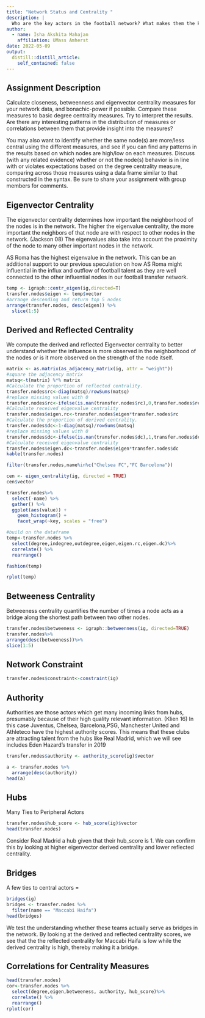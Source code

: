 ```yaml
---
title: "Network Status and Centrality "
description: |
  Who are the key actors in the football network? What makes them the key actors
author:
  - name: Isha Akshita Mahajan
    affiliation: UMass Amherst
date: 2022-05-09
output:
  distill::distill_article:
    self_contained: false
---
```


## Assignment Description

Calculate closeness, betweenness and eigenvector centrality measures for your network data, and bonachic-power if possible. Compare these measures to basic degree centrality measures. Try to interpret the results. Are there any interesting patterns in the distribution of measures or correlations between them that provide insight into the measures?

You may also want to identify whether the same node(s) are more/less central using the different measures, and see if you can find any patterns in the results based on which nodes are high/low on each measures. Discuss (with any related evidence) whether or not the node(s) behavior is in line with or violates expectations based on the degree centrality measure, comparing across those measures using a data frame similar to that constructed in the syntax. Be sure to share your assignment with group members for comments.


## Eigenvector Centrality

The eigenvector centrality determines how important the neighborhood of the nodes is in the network. The higher the eigenvalue centrality, the more important the neighbors of that node are with respect to other nodes in the network. (Jackson 08) The eigenvalues also take into account the proximity of the node to many other important nodes in the network. 

AS Roma has the highest eigenvalue in the network. This can be an additional support to our previous speculation on how AS Roma might influential in the influx and outflow of football talent as they are well connected to the other influential nodes in our football transfer network. 

```r
temp <- igraph::centr_eigen(ig,directed=T)
transfer.nodes$eigen <- temp$vector
#arrange descending and return top 5 nodes
arrange(transfer.nodes, desc(eigen)) %>%
  slice(1:5)
```

## Derived and Reflected Centrality

 We compute the derived and reflected Eigenvector centrality to better understand whether the influence is more observed in the neighborhood of the nodes or is it more observed on the strength of the node itself. 

```r
matrix <- as.matrix(as_adjacency_matrix(ig, attr = "weight"))
#square the adjacency matrix
matsq<-t(matrix) %*% matrix
#Calculate the proportion of reflected centrality.
transfer.nodes$rc<-diag(matsq)/rowSums(matsq)
#replace missing values with 0
transfer.nodes$rc<-ifelse(is.nan(transfer.nodes$rc),0,transfer.nodes$rc)
#Calculate received eigenvalue centrality
transfer.nodes$eigen.rc<-transfer.nodes$eigen*transfer.nodes$rc
#Calculate the proportion of derived centrality.
transfer.nodes$dc<-1-diag(matsq)/rowSums(matsq)
#replace missing values with 0
transfer.nodes$dc<-ifelse(is.nan(transfer.nodes$dc),1,transfer.nodes$dc)
#Calculate received eigenvalue centrality
transfer.nodes$eigen.dc<-transfer.nodes$eigen*transfer.nodes$dc
kable(transfer.nodes)
```

```r
filter(transfer.nodes,name%in%c("Chelsea FC","FC Barcelona"))
```

```r
cen <- eigen_centrality(ig, directed = TRUE)
cen$vector
```

```r
transfer.nodes%>%
  select(-name) %>% 
  gather() %>% 
  ggplot(aes(value)) +
    geom_histogram() +
    facet_wrap(~key, scales = "free")
```

```r
#build on the dataframe
temp<-transfer.nodes %>% 
  select(degree,indegree,outdegree,eigen,eigen.rc,eigen.dc)%>%
  correlate() %>%
  rearrange()
```

```r
fashion(temp)
```

```r
rplot(temp)
```

## Betweeness Centrality

Betweeness centrality quantifies the number of times a node acts as a bridge along the shortest path between two other nodes.

```r
transfer.nodes$betweeness <- igraph::betweenness(ig, directed=TRUE)
transfer.nodes%>%
arrange(desc(betweeness))%>%
slice(1:5)
```

## Network Constraint 

```r
transfer.nodes$constraint<-constraint(ig)
```

## Authority 

Authorities are those actors which get many incoming links from hubs, presumably because of their high quality relevant information. (Klien 16) In this case Juventus, Chelsea, Barcelona,PSG, Manchester United and Athleteco have the highest authority scores. This means that these clubs are attracting talent from the hubs like Real Madrid, which we will see includes Eden Hazard's transfer in 2019

```r
transfer.nodes$authority <- authority_score(ig)$vector

a <- transfer.nodes %>% 
  arrange(desc(authority))
head(a)
```

## Hubs 

Many Ties to Peripheral Actors 

```r
transfer.nodes$hub_score <- hub_score(ig)$vector
head(transfer.nodes)
```

Consider Real Madrid a hub given that their hub_score is 1. We can confirm this by looking at higher eigenvector derived centrality and lower reflected centrality. 

## Bridges 

A few ties to central actors =

```r
bridges(ig)
bridges <- transfer.nodes %>% 
  filter(name == "Maccabi Haifa")
head(bridges)
```

We test the understanding whether these teams actually serve as bridges in the network. By looking at the derived and reflected centrality scores, we see that the the reflected centrality for Maccabi Haifa is low while the derived centrality is high, thereby making it a bridge. 


## Correlations for Centrality Measures 

```r
head(transfer.nodes)
cor<-transfer.nodes %>% 
  select(degree,eigen,betweeness, authority, hub_score)%>%
  correlate() %>%
  rearrange()
rplot(cor)
```



